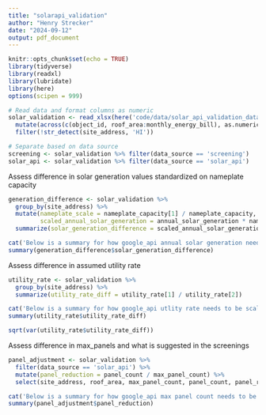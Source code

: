---
title: "solarapi_validation"
author: "Henry Strecker"
date: "2024-09-12"
output: pdf_document
---

```{r setup, include=FALSE}
knitr::opts_chunk$set(echo = TRUE)
library(tidyverse)
library(readxl)
library(lubridate)
library(here)
options(scipen = 999)

```


```{r, warning = FALSE}
# Read data and format columns as numeric
solar_validation <- read_xlsx(here('code/data/solar_api_validation_data.xlsx')) %>%
  mutate(across(c(object_id, roof_area:monthly_energy_bill), as.numeric)) %>%
  filter(!str_detect(site_address, 'HI'))

# Separate based on data source
screening <- solar_validation %>% filter(data_source == 'screening')
solar_api <- solar_validation %>% filter(data_source == 'solar_api')

```


Assess difference in solar generation values standardized on nameplate capacity
```{r}
generation_difference <- solar_validation %>% 
  group_by(site_address) %>%
  mutate(nameplate_scale = nameplate_capacity[1] / nameplate_capacity,
         scaled_annual_solar_generation = annual_solar_generation * nameplate_scale) %>%
  summarize(solar_generation_difference = scaled_annual_solar_generation[1] / scaled_annual_solar_generation[2])

cat('Below is a summary for how google_api annual solar generation needs to be scaled to match the screenings\n\n')
summary(generation_difference$solar_generation_difference)

```

Assess difference in assumed utility rate
```{r}

utility_rate <- solar_validation %>% 
  group_by(site_address) %>%
  summarize(utility_rate_diff = utility_rate[1] / utility_rate[2])

cat('Below is a summary for how google_api utlity rate needs to be scaled to match the screenings\n\n')
summary(utility_rate$utility_rate_diff)

sqrt(var(utility_rate$utility_rate_diff))

```


Assess difference in max_panels and what is suggested in the screenings
```{r}

panel_adjustment <- solar_validation %>% 
  filter(data_source == 'solar_api') %>%
  mutate(panel_reduction = panel_count / max_panel_count) %>%
  select(site_address, roof_area, max_panel_count, panel_count, panel_reduction)

cat('Below is a summary for how google_api max panel count needs to be scaled to match the screenings\n\n')
summary(panel_adjustment$panel_reduction)

```





















